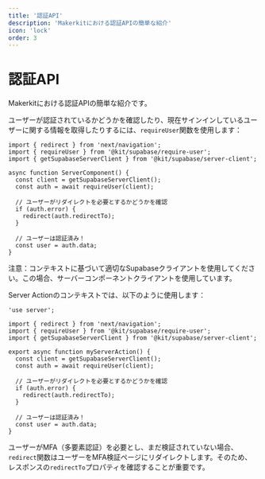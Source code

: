 ```yaml
---
title: '認証API'
description: 'Makerkitにおける認証APIの簡単な紹介'
icon: 'lock'
order: 3
---
```


# 認証API

Makerkitにおける認証APIの簡単な紹介です。

ユーザーが認証されているかどうかを確認したり、現在サインインしているユーザーに関する情報を取得したりするには、`requireUser`関数を使用します：

```tsx
import { redirect } from 'next/navigation';
import { requireUser } from '@kit/supabase/require-user';
import { getSupabaseServerClient } from '@kit/supabase/server-client';

async function ServerComponent() {
  const client = getSupabaseServerClient();
  const auth = await requireUser(client);
  
  // ユーザーがリダイレクトを必要とするかどうかを確認
  if (auth.error) {
    redirect(auth.redirectTo);
  }
  
  // ユーザーは認証済み！
  const user = auth.data;
}
```

注意：コンテキストに基づいて適切なSupabaseクライアントを使用してください。この場合、サーバーコンポーネントクライアントを使用しています。

Server Actionのコンテキストでは、以下のように使用します：

```tsx
'use server';

import { redirect } from 'next/navigation';
import { requireUser } from '@kit/supabase/require-user';
import { getSupabaseServerClient } from '@kit/supabase/server-client';

export async function myServerAction() {
  const client = getSupabaseServerClient();
  const auth = await requireUser(client);
  
  // ユーザーがリダイレクトを必要とするかどうかを確認
  if (auth.error) {
    redirect(auth.redirectTo);
  }
  
  // ユーザーは認証済み！
  const user = auth.data;
}
```

ユーザーがMFA（多要素認証）を必要とし、まだ検証されていない場合、`redirect`関数はユーザーをMFA検証ページにリダイレクトします。そのため、レスポンスの`redirectTo`プロパティを確認することが重要です。

